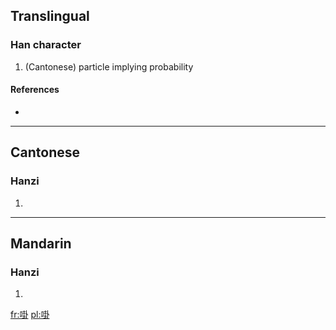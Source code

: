 ==Translingual==

===Han character===
{{Han char|rn=30|rad=口|as=08|sn=11|four=|canj=口土土卜 (RGGY)}}

# (Cantonese) particle implying probability

====References====
* {{Han ref|kx=0196.261|hdz=10636.021|uh=5569|ud=21865}}

----

==Cantonese==

===Hanzi===
{{yue-hanzi|jyut=|y=gwa3}}

# {{defn|Cantonese|sort=口08}}

----

==Mandarin==

===Hanzi===
{{cmn-hanzi|pin=[[guà]] ([[gua4]])|wg=kua<sup>4</sup>}}

# {{defn|Mandarin|sort=口08}}

[[fr:啩]]
[[pl:啩]]